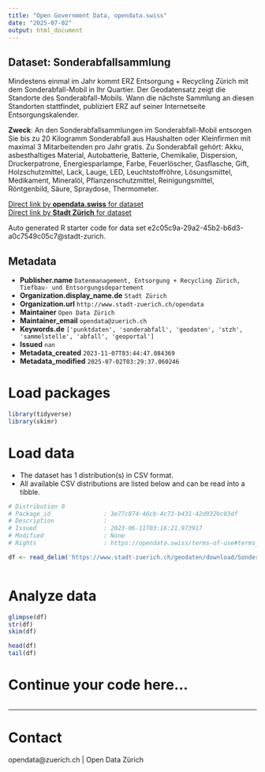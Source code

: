 ```yaml
---
title: "Open Government Data, opendata.swiss"
date: "2025-07-02"
output: html_document
---
```


## Dataset: Sonderabfallsammlung

Mindestens einmal im Jahr kommt ERZ Entsorgung + Recycling Zürich mit dem Sonderabfall-Mobil in Ihr Quartier. Der Geodatensatz zeigt die Standorte des Sonderabfall-Mobils. Wann die nächste Sammlung an diesen Standorten stattfindet, publiziert ERZ auf seiner Internetseite Entsorgungskalender.

**Zweck**: An den Sonderabfallsammlungen im Sonderabfall-Mobil entsorgen Sie bis zu 20 Kilogramm Sonderabfall aus Haushalten oder Kleinfirmen mit maximal 3 Mitarbeitenden pro Jahr gratis. Zu Sonderabfall gehört: Akku, asbesthaltiges Material, Autobatterie, Batterie, Chemikalie, Dispersion, Druckerpatrone, Energiesparlampe, Farbe, Feuerlöscher, Gasflasche, Gift, Holzschutzmittel, Lack, Lauge, LED, Leuchtstoffröhre, Lösungsmittel, Medikament, Mineralöl, Pflanzenschutzmittel, Reinigungsmittel, Röntgenbild, Säure, Spraydose, Thermometer.

[Direct link by **opendata.swiss** for dataset](https://opendata.swiss/de/dataset/sonderabfallsammlung)<br>
[Direct link by **Stadt Zürich** for dataset](https://data.stadt-zuerich.ch/dataset/geo_sonderabfallsammlung)

Auto generated R starter code for data set e2c05c9a-29a2-45b2-b6d3-a0c7549c05c7@stadt-zurich.

## Metadata

- **Publisher.name** `Datenmanagement, Entsorgung + Recycling Zürich, Tiefbau- und Entsorgungsdepartement`
- **Organization.display_name.de** `Stadt Zürich`
- **Organization.url** `http://www.stadt-zuerich.ch/opendata`
- **Maintainer** `Open Data Zürich`
- **Maintainer_email** `opendata@zuerich.ch`
- **Keywords.de** `['punktdaten', 'sonderabfall', 'geodaten', 'stzh', 'sammelstelle', 'abfall', 'geoportal']`
- **Issued** `nan`
- **Metadata_created** `2023-11-07T03:44:47.084369`
- **Metadata_modified** `2025-07-02T03:29:37.060246`


# Load packages

```r

library(tidyverse)
library(skimr)

```

# Load data

-   The dataset has 1 distribution(s) in CSV format.
-   All available CSV distributions are listed below and can be read into a tibble.

```r

# Distribution 0
# Package_id               : 3e77c874-46cb-4c73-b431-42d932bc03df
# Description              : 
# Issued                   : 2023-06-11T03:16:21.973917
# Modified                 : None
# Rights                   : https://opendata.swiss/terms-of-use#terms_open

df <- read_delim('https://www.stadt-zuerich.ch/geodaten/download/Sonderabfallsammlung?format=10008')



```

# Analyze data

```r

glimpse(df)
str(df)
skim(df)

head(df)
tail(df)

```

# Continue your code here...

```r

```

------------------------------------------------------------------------

# Contact

opendata@zuerich.ch | Open Data Zürich
